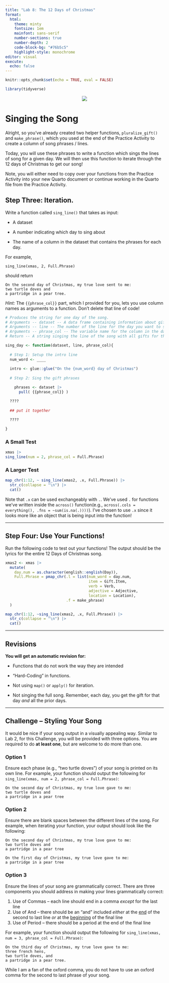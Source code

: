 ```yaml
---
title: "Lab 8: The 12 Days of Christmas"
format: 
  html: 
    theme: minty
    fontsize: 1em
    mainfont: sans-serif
    number-sections: true
    number-depth: 2
    code-block-bg: "#76b5c5"
    highlight-style: monochrome
editor: visual
execute: 
  echo: false
---
```


```r
knitr::opts_chunk$set(echo = TRUE, eval = FALSE)

library(tidyverse)

```

<center>![](christmas_tree.jpg)</center>

# Singing the Song

Alright, so you've already created two helper functions, `pluralize_gift()` and `make_phrase()`, which you used at the end of the Practice Activity to create a
column of song phrases / lines.

Today, you will use these phrases to write a function which sings the lines of
song for a given day. We will then use this function to iterate through the 12
days of Christmas to get our song!

::: callout-note
Note, you will either need to copy over your functions from the Practice
Activity into your new Quarto document or continue working in the Quarto file
from the Practice Activity.
:::

## Step Three: Iteration.

Write a function called `sing_line()` that takes as input:

-   A dataset

-   A number indicating which day to sing about

-   The name of a column in the dataset that contains the phrases for each day.

For example,

    sing_line(xmas, 2, Full.Phrase)

should return

    On the second day of Christmas, my true love sent to me:
    two turtle doves and
    a partridge in a pear tree.

::: callout-tip
*Hint:* The `{{phrase_col}}` part, which I provided for you, lets you use column names as arguments to a function. Don't delete that line of code!
:::

```r
# Produces the string for one day of the song.
# Arguments -- dataset -- A data frame containing information about gifts
# Arguments -- line -- The number of the line for the day you want to sing about
# Arguments -- phrase_col -- The variable name for the column in the dataset that contains the song phrases
# Return -- A string singing the line of the song with all gifts for the given day.

sing_day <- function(dataset, line, phrase_col){
  
  # Step 1: Setup the intro line
  num_word <- ____
  
  intro <- glue::glue("On the {num_word} day of Christmas")
  
  # Step 2: Sing the gift phrases

    phrases <- dataset |>
      pull( {{phrase_col}} )

  ????
    
  ## put it together
    
  ????

}

```

### A Small Test

```r
xmas |>
sing_line(num = 2, phrase_col = Full.Phrase)

```

### A Larger Test

```r
map_chr(1:12, ~ sing_line(xmas2, .x, Full.Phrase)) |>
  str_c(collapse = "\n") |>
  cat()

```

:::{.callout-note}
Note that `.x` can be used exchangeably with `.`. We've used `.` for functions
we've written inside the `across()` function(e.g., `across(.cols = everything(), .fns = ~sum(is.na(.))))`). I've chosen to use `.x` since it looks more like an
object that is being input into the function! 
:::
------------------------------------------------------------------------

## Step Four: Use Your Functions!

Run the following code to test out your functions! The output should be the lyrics for the entire 12 Days of Christmas song.

```r
xmas2 <- xmas |>
  mutate(
    day.num = as.character(english::english(Day)), 
    Full.Phrase = pmap_chr(.l = list(num_word = day.num, 
                                     item = Gift.Item, 
                                     verb = Verb, 
                                     adjective = Adjective, 
                                     location = Location), 
                           .f = make_phrase)
  )

map_chr(1:12, ~sing_line(xmas2, .x, Full.Phrase)) |>
  str_c(collapse = "\n") |>
  cat()

```

------------------------------------------------------------------------

## Revisions

**You will get an automatic revision for:**

-   Functions that do not work the way they are intended

-   "Hard-Coding" in functions.

-   Not using `map()` or `apply()` for iteration.

-   Not singing the full song. Remember, each day, you get the gift for that day *and* all the prior days.

------------------------------------------------------------------------

## Challenge -- Styling Your Song

It would be nice if your song output in a visually appealing way. Similar to 
Lab 2, for this Challenge, you will be provided with three options. You are 
required to do **at least one**, but are welcome to do more than one. 

### Option 1

Ensure each phase (e.g., "two turtle doves") of your song is printed on its own
line. For example, your function should output the following for
`sing_line(xmas, num = 2, phrase_col = Full.Phrase)`:

```
On the second day of Christmas, my true love gave to me: 
two turtle doves and 
a partridge in a pear tree
```

### Option 2

Ensure there are blank spaces between the different lines of the song. For
example, when iterating your function, your output should look like the 
following:

```
On the second day of Christmas, my true love gave to me: 
two turtle doves and 
a partridge in a pear tree

On the first day of Christmas, my true love gave to me:
a partridge in a pear tree
```

### Option 3

Ensure the lines of your song are grammatically correct. There are three 
components you should address in making your lines grammatically correct: 

1. Use of Commas -- each line should end in a comma *except* for the last line
2. Use of And -- there should be an "and" included *either* at the [end]{.underline} of the second to last line *or* at the [beginning]{.underline} of the final line
3. Use of Period -- there should be a period at the end of the final line

For example, your function should output the following for
`sing_line(xmas, num = 3, phrase_col = Full.Phrase)`:

```
On the third day of Christmas, my true love gave to me: 
three french hens, 
two turtle doves, and 
a partridge in a pear tree.
```

:::{.callout-note}
While I am a fan of the oxford comma, you do not have to use an oxford comma
for the second to last phrase of your song. 
:::



